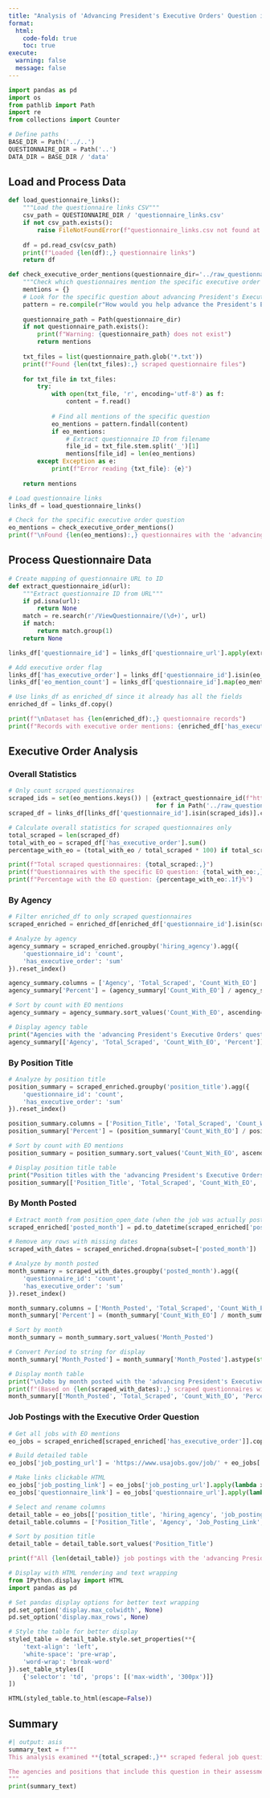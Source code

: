```yaml
---
title: "Analysis of 'Advancing President's Executive Orders' Question in Federal Job Questionnaires"
format: 
  html:
    code-fold: true
    toc: true
execute:
  warning: false
  message: false
---
```


```python
import pandas as pd
import os
from pathlib import Path
import re
from collections import Counter

# Define paths
BASE_DIR = Path('../..')
QUESTIONNAIRE_DIR = Path('..')
DATA_DIR = BASE_DIR / 'data'
```

## Load and Process Data

```python
def load_questionnaire_links():
    """Load the questionnaire links CSV"""
    csv_path = QUESTIONNAIRE_DIR / 'questionnaire_links.csv'
    if not csv_path.exists():
        raise FileNotFoundError(f"questionnaire_links.csv not found at {csv_path}")
    
    df = pd.read_csv(csv_path)
    print(f"Loaded {len(df):,} questionnaire links")
    return df

def check_executive_order_mentions(questionnaire_dir='../raw_questionnaires'):
    """Check which questionnaires mention the specific executive order question"""
    mentions = {}
    # Look for the specific question about advancing President's Executive Orders
    pattern = re.compile(r"How would you help advance the President's Executive Orders and policy priorities in this role\?", re.IGNORECASE)
    
    questionnaire_path = Path(questionnaire_dir)
    if not questionnaire_path.exists():
        print(f"Warning: {questionnaire_path} does not exist")
        return mentions
    
    txt_files = list(questionnaire_path.glob('*.txt'))
    print(f"Found {len(txt_files):,} scraped questionnaire files")
    
    for txt_file in txt_files:
        try:
            with open(txt_file, 'r', encoding='utf-8') as f:
                content = f.read()
                
            # Find all mentions of the specific question
            eo_mentions = pattern.findall(content)
            if eo_mentions:
                # Extract questionnaire ID from filename
                file_id = txt_file.stem.split('_')[1]
                mentions[file_id] = len(eo_mentions)
        except Exception as e:
            print(f"Error reading {txt_file}: {e}")
    
    return mentions

# Load questionnaire links
links_df = load_questionnaire_links()

# Check for the specific executive order question
eo_mentions = check_executive_order_mentions()
print(f"\nFound {len(eo_mentions):,} questionnaires with the 'advancing President's Executive Orders' question")
```

## Process Questionnaire Data

```python
# Create mapping of questionnaire URL to ID
def extract_questionnaire_id(url):
    """Extract questionnaire ID from URL"""
    if pd.isna(url):
        return None
    match = re.search(r'/ViewQuestionnaire/(\d+)', url)
    if match:
        return match.group(1)
    return None

links_df['questionnaire_id'] = links_df['questionnaire_url'].apply(extract_questionnaire_id)

# Add executive order flag
links_df['has_executive_order'] = links_df['questionnaire_id'].isin(eo_mentions)
links_df['eo_mention_count'] = links_df['questionnaire_id'].map(eo_mentions).fillna(0).astype(int)

# Use links_df as enriched_df since it already has all the fields
enriched_df = links_df.copy()

print(f"\nDataset has {len(enriched_df):,} questionnaire records")
print(f"Records with executive order mentions: {enriched_df['has_executive_order'].sum():,}")
```

## Executive Order Analysis

### Overall Statistics

```python
# Only count scraped questionnaires
scraped_ids = set(eo_mentions.keys()) | {extract_questionnaire_id(f"https://apply.usastaffing.gov/ViewQuestionnaire/{f.stem.split('_')[1]}") 
                                         for f in Path('../raw_questionnaires').glob('*.txt')}
scraped_df = links_df[links_df['questionnaire_id'].isin(scraped_ids)].copy()

# Calculate overall statistics for scraped questionnaires only
total_scraped = len(scraped_df)
total_with_eo = scraped_df['has_executive_order'].sum()
percentage_with_eo = (total_with_eo / total_scraped * 100) if total_scraped > 0 else 0

print(f"Total scraped questionnaires: {total_scraped:,}")
print(f"Questionnaires with the specific EO question: {total_with_eo:,}")
print(f"Percentage with the EO question: {percentage_with_eo:.1f}%")
```

### By Agency

```python
# Filter enriched_df to only scraped questionnaires
scraped_enriched = enriched_df[enriched_df['questionnaire_id'].isin(scraped_ids)].copy()

# Analyze by agency
agency_summary = scraped_enriched.groupby('hiring_agency').agg({
    'questionnaire_id': 'count',
    'has_executive_order': 'sum'
}).reset_index()

agency_summary.columns = ['Agency', 'Total_Scraped', 'Count_With_EO']
agency_summary['Percent'] = (agency_summary['Count_With_EO'] / agency_summary['Total_Scraped'] * 100).round(0).astype(int)

# Sort by count with EO mentions
agency_summary = agency_summary.sort_values('Count_With_EO', ascending=False)

# Display agency table
print("Agencies with the 'advancing President's Executive Orders' question:")
agency_summary[['Agency', 'Total_Scraped', 'Count_With_EO', 'Percent']].head(20)
```

### By Position Title

```python
# Analyze by position title
position_summary = scraped_enriched.groupby('position_title').agg({
    'questionnaire_id': 'count',
    'has_executive_order': 'sum'
}).reset_index()

position_summary.columns = ['Position_Title', 'Total_Scraped', 'Count_With_EO']
position_summary['Percent'] = (position_summary['Count_With_EO'] / position_summary['Total_Scraped'] * 100).round(0).astype(int)

# Sort by count with EO mentions
position_summary = position_summary.sort_values('Count_With_EO', ascending=False)

# Display position title table
print("Position titles with the 'advancing President's Executive Orders' question:")
position_summary[['Position_Title', 'Total_Scraped', 'Count_With_EO', 'Percent']].head(20)
```

### By Month Posted

```python
# Extract month from position_open_date (when the job was actually posted)
scraped_enriched['posted_month'] = pd.to_datetime(scraped_enriched['position_open_date']).dt.to_period('M')

# Remove any rows with missing dates
scraped_with_dates = scraped_enriched.dropna(subset=['posted_month'])

# Analyze by month posted
month_summary = scraped_with_dates.groupby('posted_month').agg({
    'questionnaire_id': 'count',
    'has_executive_order': 'sum'
}).reset_index()

month_summary.columns = ['Month_Posted', 'Total_Scraped', 'Count_With_EO']
month_summary['Percent'] = (month_summary['Count_With_EO'] / month_summary['Total_Scraped'] * 100).round(0).astype(int)

# Sort by month
month_summary = month_summary.sort_values('Month_Posted')

# Convert Period to string for display
month_summary['Month_Posted'] = month_summary['Month_Posted'].astype(str)

# Display month table
print("\nJobs by month posted with the 'advancing President's Executive Orders' question:")
print(f"(Based on {len(scraped_with_dates):,} scraped questionnaires with valid posting dates)")
month_summary[['Month_Posted', 'Total_Scraped', 'Count_With_EO', 'Percent']]
```

### Job Postings with the Executive Order Question

```python
# Get all jobs with EO mentions
eo_jobs = scraped_enriched[scraped_enriched['has_executive_order']].copy()

# Build detailed table
eo_jobs['job_posting_url'] = 'https://www.usajobs.gov/job/' + eo_jobs['usajobs_control_number'].astype(str)

# Make links clickable HTML
eo_jobs['job_posting_link'] = eo_jobs['job_posting_url'].apply(lambda x: f'<a href="{x}" target="_blank">USAJobs Link</a>')
eo_jobs['questionnaire_link'] = eo_jobs['questionnaire_url'].apply(lambda x: f'<a href="{x}" target="_blank">Questionnaire</a>')

# Select and rename columns
detail_table = eo_jobs[['position_title', 'hiring_agency', 'job_posting_link', 'questionnaire_link']].copy()
detail_table.columns = ['Position_Title', 'Agency', 'Job_Posting_Link', 'Questionnaire_Link']

# Sort by position title
detail_table = detail_table.sort_values('Position_Title')

print(f"All {len(detail_table)} job postings with the 'advancing President's Executive Orders' question:")

# Display with HTML rendering and text wrapping
from IPython.display import HTML
import pandas as pd

# Set pandas display options for better text wrapping
pd.set_option('display.max_colwidth', None)
pd.set_option('display.max_rows', None)

# Style the table for better display
styled_table = detail_table.style.set_properties(**{
    'text-align': 'left',
    'white-space': 'pre-wrap',
    'word-wrap': 'break-word'
}).set_table_styles([
    {'selector': 'td', 'props': [('max-width', '300px')]}
])

HTML(styled_table.to_html(escape=False))
```

## Summary

```python
#| output: asis
summary_text = f"""
This analysis examined **{total_scraped:,}** scraped federal job questionnaires and found that **{total_with_eo:,}** ({percentage_with_eo:.1f}%) contain the specific question: "How would you help advance the President's Executive Orders and policy priorities in this role?"

The agencies and positions that include this question in their assessment are shown in the tables above.
"""
print(summary_text)
```